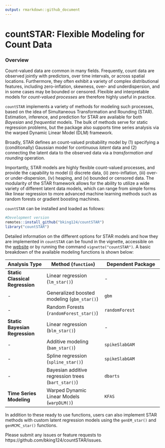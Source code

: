 ```yaml
---
output: rmarkdown::github_document
---
```


<!-- README.md is generated from README.Rmd. Please edit that file -->

# countSTAR: Flexible Modeling for Count Data


### Overview

Count-valued data are common in many fields. Frequently, count data are observed jointly with predictors, over time intervals, or across spatial locations. Furthermore, they often exhibit a variety of complex distributional features, including zero-inflation, skewness, over- and underdispersion, and in some cases may be bounded or censored. Flexible and interpretable models for *count-valued processes* are therefore highly useful in practice.

`countSTAR` implements a variety of methods for modeling such processes, based on the idea of Simultaneous Transformation and Rounding (STAR). Estimation, inference, and prediction for STAR are available for both *Bayesian* and *frequentist* models. The bulk of methods serve for static regression problems, but the package also supports time series analysis via the warped Dynamic Linear Model (DLM) framework. 

Broadly, STAR defines an count-valued probability model by
(1) specifying a (conditionally) Gaussian model for continuous *latent* data and
(2) connecting the latent data to the observed data via a *transformation and rounding* operation.

Importantly, STAR models are highly flexible count-valued processes, and provide the capability to model (i) discrete data, (ii) zero-inflation, (iii) over- or under-dispersion, (iv) heaping, and (v) bounded or censored data. The modularity of the STAR framework allows for the ability to utilize a wide variety of different latent data models, which can range from simple forms like linear regression to more advanced machine learning methods such as random forests or gradient boosting machines. 

`countSTAR` can be installed and loaded as follows:
```r
#Development version
remotes::install_github("bking124/countSTAR")
library("countSTAR")
```

Detailed information on the different options for STAR models and how they are implemented in `countSTAR` can be found in the vignette, accessible on the [website](https://bking124.github.io/countSTAR/articles/countSTAR.html) or by running the command `vignette("countSTAR")`. A basic breakdown of the available modeling functions is shown below:

Analysis Type | Method (`function`) | Dependent Package
 -------------- | -------------------- | --------------------
 **Static Classical Regression** | Linear regression (`lm_star()`) | -
 - | Generalized boosted modeling (`gbm_star()`) | `gbm`
 - | Random Forests (`randomForest_star()`) | `randomForest`
 **Static Bayesian Regression** | Linear regression (`blm_star()`) | -
 - | Additive modeling (`bam_star()`) | `spikeSlabGAM`
 - | Spline regression (`spline_star()`) | `spikeSlabGAM`
 - | Bayesian additive regression trees (`bart_star()`) | `dbarts`
 **Time Series Modeling** | Warped Dynamic Linear Models (`warpDLM()`) | `KFAS`
 
 In addition to these ready to use functions, users can also implement STAR methods with custom latent regression models using the `genEM_star()` and `genMCMC_star()` functions.

Please submit any issues or feature requests to https://github.com/bking124/countSTAR/issues.

